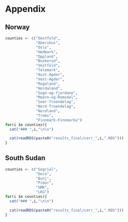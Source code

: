 # Appendix
## Norway

```{r, echo=FALSE, results='asis'}
counties <- c("Oestfold",
              "Akershus",
              "Oslo",
              "Hedmark",
              "Oppland",
              "Buskerud",
              "Vestfold",
              "Telemark",
              "Aust-Agder",
              "Vest-Agder",
              "Rogaland",
              "Hordaland",
              "Sogn-og-fjordane",
              "Moere-og-Romsdal",
              "Soer-Troendelag",
              "Nord-Troendelag",
              "Nordland",
              "Troms",
              "Finnmark-Finnmarku")
for(i in counties){
  cat("### ",i,"\n\n")
  
  cat(readRDS(paste0("results_final/corr_",i,".RDS")))
}
```

## South Sudan

```{r, echo=FALSE, results='asis'}
counties <- c("Gogrial",
              "Doro",
              "Bunj",
              "Pibor",
              "GMK",
              "LKG")
for(i in counties){
  cat("### ",i,"\n\n")
  
  cat(readRDS(paste0("results_final/corr_",i,".RDS")))
}
```

